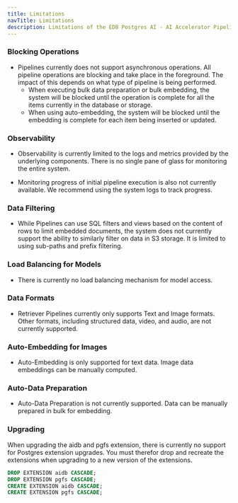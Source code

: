 ```yaml
---
title: Limitations
navTitle: Limitations
description: Limitations of the EDB Postgres AI - AI Accelerator Pipelines.
---
```


### Blocking Operations

* Pipelines currently does not support asynchronous operations. All pipeline operations are blocking and take place in the foreground.
The impact of this depends on what type of pipeline is being performed.
  * When executing bulk data preparation or bulk embedding, the system will be blocked until the operation is complete for all the items currently in the database or storage.
  * When using auto-embedding, the system will be blocked until the embedding is complete for each item being inserted or updated.

### Observability

* Observability is currently limited to the logs and metrics provided by the underlying components. There is no single pane of glass for monitoring the entire system.

* Monitoring progress of initial pipeline execution is also not currently available. We recommend using the system logs to track progress.

### Data Filtering

* While Pipelines can use SQL filters and views based on the content of rows to limit embedded documents, the system does not currently support the ability to similarly filter on data in S3 storage. It is limited to using sub-paths and prefix filtering.

### Load Balancing for Models

* There is currently no load balancing mechanism for model access.

### Data Formats

* Retriever Pipelines currently only supports Text and Image formats. Other formats, including structured data, video, and audio, are not currently supported.

### Auto-Embedding for Images

* Auto-Embedding is only supported for text data. Image data embeddings can be manually computed.

### Auto-Data Preparation

* Auto-Data Preparation is not currently supported. Data can be manually prepared in bulk for embedding.

### Upgrading

When upgrading the aidb and pgfs extension, there is currently no support for Postgres extension upgrades. You must therefor drop and recreate the extensions when upgrading to a new version of the extensions.

```sql
DROP EXTENSION aidb CASCADE;
DROP EXTENSION pgfs CASCADE;
CREATE EXTENSION aidb CASCADE;
CREATE EXTENSION pgfs CASCADE;
```
